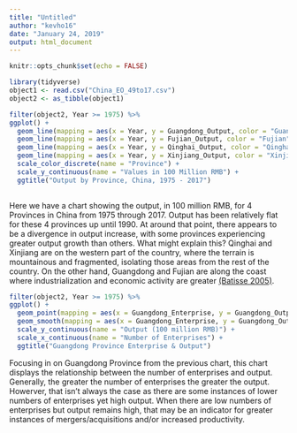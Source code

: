 ---
title: "Untitled"
author: "kevho16"
date: "January 24, 2019"
output: html_document
---

```{r setup, include=FALSE}
knitr::opts_chunk$set(echo = FALSE)
```

```{r data setup}
library(tidyverse)
object1 <- read.csv("China_EO_49to17.csv")
object2 <- as_tibble(object1)

```

<!-- filters dataset for years after 1975 first, then plots outputs against Year of several provinces -->

```{r visualization 1}

filter(object2, Year >= 1975) %>%
ggplot() +
  geom_line(mapping = aes(x = Year, y = Guangdong_Output, color = "Guangdong"), size = 1.5, na.rm = TRUE) +
  geom_line(mapping = aes(x = Year, y = Fujian_Output, color = "Fujian"), size = 1.5, na.rm = TRUE) +
  geom_line(mapping = aes(x = Year, y = Qinghai_Output, color = "Qinghai"), size = 1.5, na.rm = TRUE) +
  geom_line(mapping = aes(x = Year, y = Xinjiang_Output, color = "Xinjiang"), size = 1.5, na.rm = TRUE) +
  scale_color_discrete(name = "Province") +
  scale_y_continuous(name = "Values in 100 Million RMB") +
  ggtitle("Output by Province, China, 1975 - 2017")
  
```


Here we have a chart showing the output, in 100 million RMB, for 4 Provinces in China from 1975 through 2017. Output has been relatively flat for these 4 provinces up until 1990. At around that point, there appears to be a divergence in output increase, with some provinces experiencing greater output growth than others. What might explain this? Qinghai and Xinjiang are on the western part of the country, where the terrain is mountainous and fragmented, isolating those areas from the rest of the country. On the other hand, Guangdong and Fujian are along the coast where industrialization and economic activity are greater [(Batisse 2005)](https://journals.openedition.org/chinaperspectives/502).

<!-- filters dataset for years after 1975 first, then plots Guandong Output + Enterpise with point and smooth geoms respectively -->

```{r visualization 2}

filter(object2, Year >= 1975) %>%
ggplot() +
  geom_point(mapping = aes(x = Guangdong_Enterprise, y = Guangdong_Output), na.rm = TRUE) +
  geom_smooth(mapping = aes(x = Guangdong_Enterprise, y = Guangdong_Output), na.rm = TRUE) +
  scale_y_continuous(name = "Output (100 million RMB)") +
  scale_x_continuous(name = "Number of Enterprises") +
  ggtitle("Guangdong Province Enterprise & Output")

```


Focusing in on Guangdong Province from the previous chart, this chart displays the relationship between the number of enterprises and output. Generally, the greater the number of enterprises the greater the output. Howerver, that isn't always the case as there are some instances of lower numbers of enterprises yet high output. When there are low numbers of enterprises but output remains high, that may be an indicator for greater instances of mergers/acquisitions and/or increased productivity.
